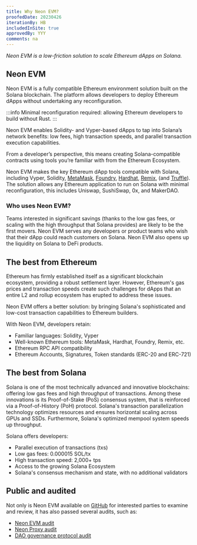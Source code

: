 ```yaml
---
title: Why Neon EVM?
proofedDate: 20230426
iterationBy: HB
includedInSite: true
approvedBy: YYY
comments: na
---
```



_Neon EVM is a low-friction solution to scale Ethereum dApps on Solana._

<ImgTheme
  src='/img/doc-images/about/infographic.svg'
  srcDark='/img/doc-images/about/infographic_dark.svg'
/>

## Neon EVM

Neon EVM is a fully compatible Ethereum environment solution built on the Solana blockchain. The platform allows developers to deploy Ethereum dApps without undertaking any reconfiguration.

:::info
Minimal reconfiguration required: allowing Ethereum developers to build without Rust.
:::

Neon EVM enables Solidity- and Vyper-based dApps to tap into Solana’s network benefits: low fees, high transaction speeds, and parallel transaction execution capabilities.

From a developer’s perspective, this means creating Solana-compatible contracts using tools you’re familiar with from the Ethereum Ecosystem.

Neon EVM makes the key Ethereum dApp tools compatible with Solana, including Vyper, Solidity, [MetaMask](/docs/wallet/metamask_setup), [Foundry](/docs/developing/deploy_facilities/using_foundry), [Hardhat](/docs/developing/deploy_facilities/using_hardhat), [Remix](/docs/developing/deploy_facilities/using_remix), (and [Truffle](/docs/developing/deploy_facilities/using_truffle)). The solution allows any Ethereum application to run on Solana with minimal reconfiguration, this includes Uniswap, SushiSwap, 0x, and MakerDAO.

### Who uses Neon EVM?

Teams interested in significant savings (thanks to the low gas fees, or scaling with the high throughput that Solana provides) are likely to be the first movers. Neon EVM serves any developers or product teams who wish that their dApp could reach customers on Solana. Neon EVM also opens up the liquidity on Solana to DeFi products.

## The best from Ethereum

Ethereum has firmly established itself as a significant blockchain ecosystem, providing a robust settlement layer. However, Ethereum's gas prices and transaction speeds create such challenges for dApps that an entire L2 and rollup ecosystem has erupted to address these issues.

Neon EVM offers a better solution: by bringing Solana's sophisticated and low-cost transaction capabilities to Ethereum builders.

With Neon EVM, developers retain:

- Familiar languages: Solidity, Vyper
- Well-known Ethereum tools: MetaMask, Hardhat, Foundry, Remix, etc.
- Ethereum RPC API compatibility
- Ethereum Accounts, Signatures, Token standards (ERC-20 and ERC-721)

## The best from Solana

Solana is one of the most technically advanced and innovative blockchains: offering low gas fees and high throughput of transactions. Among these innovations is its Proof-of-Stake (PoS) consensus system, that is reinforced via a Proof-of-History (PoH) protocol. Solana's transaction parallelization technology optimizes resources and ensures horizontal scaling across GPUs and SSDs. Furthermore, Solana's optimized mempool system speeds up throughput.

Solana offers developers:

- Parallel execution of transactions (txs)
- Low gas fees: 0.000015 SOL/tx
- High transaction speed: 2,000+ tps
- Access to the growing Solana Ecosystem
- Solana's consensus mechanism and state, with no additional validators

## Public and audited

Not only is Neon EVM available on [GitHub](https://github.com/neonevm/neon-evm) for interested parties to examine and review, it has also passed several audits, such as:

- [Neon EVM audit](https://github.com/neonevm/neon-evm/tree/develop/audit)
- [Neon Proxy audit](https://github.com/neonevm/proxy-model.py/tree/develop/audit)
- [DAO governance protocol audit](https://github.com/neonevm/neon-spl-governance/tree/main/audit)

